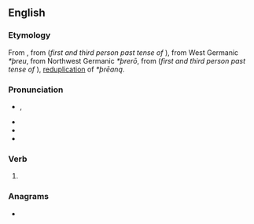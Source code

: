 ==English==

===Etymology===
From {{inherited|en|enm|threw}}, from {{inherited|en|ang|þrēaw}} (''first and third person past tense of'' {{m|ang|þrāwan}}), from West Germanic ''*þreu'', from Northwest Germanic ''*þrerō'', from {{inherited|en|gem-pro|*þeþrō}} (''first and third person past tense of'' {{m|gem-pro|*þrēaną}}), [[Appendix:Glossary#reduplication|reduplication]] of ''*þrēaną''.

===Pronunciation===
* {{enPR|thro͞o}}, {{IPA|/θɹuː/|lang=en}}
* {{audio|en-us-threw.ogg|Audio (US)|lang=en}}
* {{rhymes|uː|lang=en}}
* {{homophones|lang=en|through|thru}}

===Verb===
{{head|en|verb form}}

# {{en-simple past of|throw}}

===Anagrams===
* {{anagrams|en|Werth}}